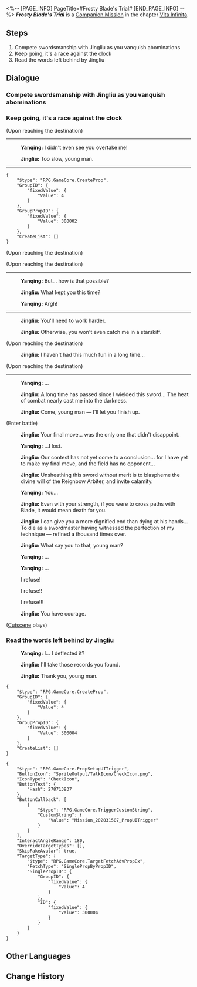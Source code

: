 <%-- [PAGE_INFO]
PageTitle=#Frosty Blade's Trial#
[END_PAGE_INFO] --%>
{{Stub|Dialogue.}}
{{Mission Infobox
|id            = 2020315
|title         = 
|image         = <!--Mission Frosty Blade's Trial.png-->
|type          = Companion
|event_name    = 
|chapter       = Vita Infinita (Companion Mission Chapter)
|requirements  = [[Companion Mission]] ''[[Frosty Blade's Trial]]'' completed
|summary       = <!--official mission summary from Fate's Atlas-->
|characters    = Jingliu; Jingliu's Note; Trailblazer; Yanqing
|startLocation = [[The Xianzhou Luofu]] - [[Artisanship Commission]]
|world         = The Xianzhou Luofu
|area          = Artisanship Commission
|prev          = 
|next          = 
|rewards       = Trailblaze EXP*350; Stellar Jade*100; Traveler's Guide*5; Refined Aether*5; "Blade Abracadabra"*1 { text = "Blade Abracadabra" }; Credit*50,000
}}
'''''Frosty Blade's Trial''''' is a [[Companion Mission]] in the chapter [[Vita Infinita (Companion Mission Chapter)|Vita Infinita]].

==Steps==
# Compete swordsmanship with Jingliu as you vanquish abominations
# Keep going, it's a race against the clock
# Read the words left behind by Jingliu

<!--
==Gameplay Notes==

--><!--
==Trial Character==

-->
==Dialogue==
{{Stub Dialogue}}
:{{tx}}
{{Dialogue End}}

===Compete swordsmanship with Jingliu as you vanquish abominations{{subst:void|<!--202031553-->}}===
{{Mission Description|type=companion|location=Artisanship Commission|update|The lady, Ms. Jingliu, has been exposed by me and stopped pretending to be blind. She seems to have arrived at the Luofu to find Blade. What's more strange is her seeming closeness with the general.<br />Ms. Jingliu kept wanting me to bring her along to find Blade. As a Cloud Knight myself, how could I reveal restricted information? The lady wanted to compete with me in swordplay. Great timing. I'll have her know not to look down on the talent pool on the Luofu.}}
{{Dialogue Start}}
{{Dialogue End}}

===Keep going, it's a race against the clock{{subst:void|<!--202031502-->}}===
{{Mission Description|type=companion|location=Artisanship Commission|update|I have just killed an abomination, but Ms. Jingliu has already disappeared. That was quick! I didn't see it coming. As the general's retainer, how could I lose to her? I need to hurry.}}
{{Dialogue Start}}
;(Upon reaching the destination)
----
:{{A|VO side2 yq1 yanqing 180.ogg}} '''Yanqing:''' I didn't even see you overtake me!
:{{A|VO side2 yq1 jingliu 137.ogg}} '''Jingliu:''' Too slow, young man.
----
{{Mission Description|type=companion|location=Artisanship Commission|update|I have to say, I underestimated her. Even at my full speed, I couldn't even see her silhouette... Only bodies of abominations piling up. Who is she? Why does she want to make life difficult for a child like me?}}
<pre>{
	"$type": "RPG.GameCore.CreateProp",
	"GroupID": {
		"fixedValue": {
			"Value": 4
		}
	},
	"GroupPropID": {
		"fixedValue": {
			"Value": 300002
		}
	},
	"CreateList": []
}</pre>
;(Upon reaching the destination)

;(Upon reaching the destination)
----
:{{A|VO side2 yq1 yanqing 181.ogg}} '''Yanqing:''' But... how is that possible?
:{{A|VO side2 yq1 jingliu 138.ogg}} '''Jingliu:''' What kept you this time?
:{{A|VO side2 yq1 yanqing 182.ogg}} '''Yanqing:''' Argh!
----
:{{A|VO side2 yq1 jingliu 140.ogg}} '''Jingliu:''' You'll need to work harder.
:{{A|VO side2 yq1 jingliu 141.ogg}} '''Jingliu:''' Otherwise, you won't even catch me in a starskiff.

;(Upon reaching the destination)
:{{A|VO side2 yq1 jingliu 139.ogg}} '''Jingliu:''' I haven't had this much fun in a long time...

;(Upon reaching the destination)
----
:{{A|VO side2 yq1 yanqing 183.ogg}} '''Yanqing:''' ...
:{{A|VO side2 yq1 jingliu 142.ogg}} '''Jingliu:''' A long time has passed since I wielded this sword... The heat of combat nearly cast me into the darkness.
:{{A|VO side2 yq1 jingliu 143.ogg}} '''Jingliu:''' Come, young man &mdash; I'll let you finish up.
;(Enter battle)
:{{Enemy List|Disciples of Sanctus Medicus: Internal Alchemist*3/-68% ATK, -35% HP, -20% SPD; Disciples of Sanctus Medicus: Shape Shifter*1/-68% ATK, -72.9% HP, -20% SPD, -270 Toughness}}
:{{A|VO side2 yq1 jingliu 156.ogg}} '''Jingliu:''' Your final move... was the only one that didn't disappoint.
:{{A|VO side2 yq1 yanqing 187.ogg}} '''Yanqing:''' ...I lost.
:{{A|VO side2 yq1 jingliu 157.ogg}} '''Jingliu:''' Our contest has not yet come to a conclusion... for I have yet to make my final move, and the field has no opponent...
:{{A|VO side2 yq1 jingliu 158.ogg}} '''Jingliu:''' Unsheathing this sword without merit is to blaspheme the divine will of the Reignbow Arbiter, and invite calamity.
:{{A|VO side2 yq1 yanqing 188.ogg}} '''Yanqing:''' You...
:{{A|VO side2 yq1 jingliu 159.ogg}} '''Jingliu:''' Even with your strength, if you were to cross paths with Blade, it would mean death for you.
:{{A|VO side2 yq1 jingliu 160.ogg}} '''Jingliu:''' I can give you a more dignified end than dying at his hands... To die as a swordmaster having witnessed the perfection of my technique &mdash; refined a thousand times over.
:{{A|VO side2 yq1 jingliu 161.ogg}} '''Jingliu:''' What say you to that, young man?
:{{A|VO side2 yq1 yanqing 189.ogg}} '''Yanqing:''' ...
:{{A|VO side2 yq1 yanqing 190.ogg}} '''Yanqing:''' ...
:{{DIcon|Arrow}} I refuse!
:{{DIcon|Arrow}} I refuse!!
:{{DIcon|Arrow}} I refuse!!!
:{{A|VO side2 yq1 jingliu 162.ogg}} '''Jingliu:''' You have courage.
:{{tx}}
;([[#Gallery|Cutscene]] plays)
{{Dialogue End}}

===Read the words left behind by Jingliu{{subst:void|<!--202031507-->}}===
{{Mission Description|type=companion|location=Artisanship Commission|update|This is the end of the competition, Jingliu won. She challenges me to a bout of sword fight. Every time I try to go on the offense, she would be a step ahead of me. This lady doesn't seem to be satisfied with her achievement this whole way and wanted me to take an attack from her. I&mdash;I thought I would be the one to become the Sword Champion, but I didn't expect myself to be utterly decimated in this way.<br />In the last moment, I took her attack, her Killing Intent shook me to my core. Thank the heavens, it must be because I have never slacked in my training that I managed to survive. With someone like this on the Xianzhou, I must report it to the general...}}
{{Dialogue Start}}
:{{A|VO side2 yq1 yanqing 191.ogg}} '''Yanqing:''' I... I deflected it?
:{{A|VO side2 yq1 jingliu 163.ogg}} '''Jingliu:''' I'll take those records you found.
:{{A|VO side2 yq1 jingliu 164.ogg}} '''Jingliu:''' Thank you, young man.
<pre>{
	"$type": "RPG.GameCore.CreateProp",
	"GroupID": {
		"fixedValue": {
			"Value": 4
		}
	},
	"GroupPropID": {
		"fixedValue": {
			"Value": 300004
		}
	},
	"CreateList": []
}</pre>
<pre>{
	"$type": "RPG.GameCore.PropSetupUITrigger",
	"ButtonIcon": "SpriteOutput/TalkIcon/CheckIcon.png",
	"IconType": "CheckIcon",
	"ButtonText": {
		"Hash": 278713937
	},
	"ButtonCallback": [
		{
			"$type": "RPG.GameCore.TriggerCustomString",
			"CustomString": {
				"Value": "Mission_202031507_PropUITrigger"
			}
		}
	],
	"InteractAngleRange": 180,
	"OverrideTargetTypes": [],
	"SkipFakeAvatar": true,
	"TargetType": {
		"$type": "RPG.GameCore.TargetFetchAdvPropEx",
		"FetchType": "SinglePropByPropID",
		"SinglePropID": {
			"GroupID": {
				"fixedValue": {
					"Value": 4
				}
			},
			"ID": {
				"fixedValue": {
					"Value": 300004
				}
			}
		}
	}
}</pre>
{{Dialogue End}}

==Other Languages==
{{Other Languages
|en   = Frosty Blade's Trial
|zhs  = 霜刃一试
|zht  = 霜刃一試
|ja   = 霜刃一試し
|ko   = 서늘한 칼날의 시련
|es   = Una investigación afilada
|fr   = Épreuve de la lame du givre
|ru   = Испытание ледяного клинка
|th   = บททดสอบแห่งคมดาบน้ำแข็ง
|vi   = Thử Thách Lưỡi Băng
|de   = Prüfung der Frostklinge
|id   = Percobaan Pedang Salju
|pt   = Teste da Lâmina Glacial
}}

==Change History==
{{Change History|1.1}}
